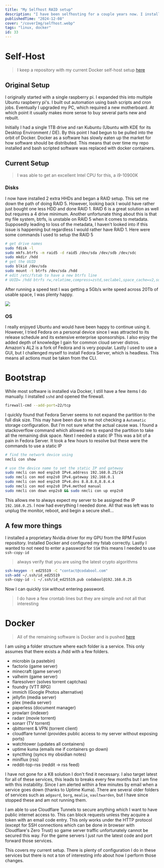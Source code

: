 ```yaml
---
title: "My Selfhost RAID setup"
description: "I have been selfhosting for a couple years now. I installed this onto a Fedora (headless) Server machine."
publishedTime: "2024-12-08"
cover: "/coverImg/selfhost.webp"
tags: "linux, docker"
id: 33
---
```



# Self-Host
> I keep a repository with my current Docker self-host setup [here](https://github.com/codabool/docker-public)


## Original Setup
I originally started with a single raspberry pi. I expanded this into multiple Ubuntu raspberry pi's.
I built out automation using bash scripts and cron jobs.
Eventually I upgraded my PC, which required a new motherboard.
At which point it usually makes more sense to buy several parts new and rebuilt.

Initially I had a single 1TB drive and ran Kubuntu (Ubuntu with KDE for its Desktop Environment / DE).
By this point I had begun to be pulled into the orbit of Docker.
Docker as a software has slowly eaten up the market for how software should be distributed.
This means that over time my repo installed and bash scripted software was replaced with docker containers.





## Current Setup
> I was able to get an excellent Intel CPU for this, a i9-10900K

### Disks
I now have installed 2 extra HHDs and began a RAID setup.
This set me down the path of doing RAID 5. However, looking back I would have rather just bought one less HDD and done RAID 1.
RAID 6 is a great solution as well but requires a 4 drive minimum.
Another unfortunate thing about this is that my file system, btrfs, is unstable on RAID 5 when it comes to metadata. Supposedly leading to loss of the metadata, I haven't looked into if this issue is happening but regardless I would rather have RAID 1.
Here were some commands I used to setup the RAID 5

```sh
# get drive names
sudo fdisk -l
sudo mkfs.btrfs -m raid5 -d raid5 /dev/sda /dev/sdb /dev/sdc
sudo mkdir /hdd
# get the UUID
sudo blkid /dev/sda
sudo mount -t btrfs /dev/sda /hdd
# edit /etc/fstab to have a new btrfs line
# UUID= /hdd btrfs rw,relatime,compress=zstd,seclabel,space_cache=v2,subvolid=5,subvol=/
```


After running a speed test I was getting a 5Gb/s write speed across 20Tb of usable space, I was plenty happy.

<Img src="/posts/33/hdd.jpg" size="lg" />


### OS
I really enjoyed Ubuntu and would have been happy to continue using it.
However, I tried Fedora on a personal device since I was attracted to its release schedule and its extensive enterprise sponsorships.
I also enjoy the added depth of knowledge I gain for common cloud server distros.
Amazon's AL2 is a fork of Fedora and is very popular.
Lastly I used to use a GUI, but I challenged myself to install Fedora Server, which is headless.
This means all actions must be taken from the CLI.


# Bootstrap
While most software is installed via Docker, I still have a few items I do manually.
I installed `sshd` and opened the firewall.

```sh
firewall-cmd --add-port=22/tcp
```
I quickly found that Fedora Server seems to not expand the partition to the full disk size.
This may have been due to me not checking a `Automatic` storage configuration. But I'm not sure what the actual cause was.
I found a stackoverflow command which allowed me to expand the partition to take all the remaining disk space.
Next I needed a static IP
This was a bit of a pain in Fedora Server.
It took a few hours to resolve but these were the commands to use a static IP

```sh
# find the network device using
nmcli con show

# use the device name to set the static IP and gateway
sudo nmcli con mod enp2s0 IPv4.address 192.168.0.25/24
sudo nmcli con mod enp2s0 IPv4.gateway 192.168.0.1
sudo nmcli con mod enp2s0 IPv4.dns 8.8.8.8,8.8.4.4
sudo nmcli con mod enp2s0 IPv4.method manual
sudo nmcli con down enp2s0 && sudo nmcli con up enp2s0
```

This allows me to always expect my server to be assigned the IP `192.168.0.25`.
I now had everything I needed done. All that was left was to unplug the monitor, reboot, and begin a secure shell...


## A few more things
I installed a proprietary Nvidia driver for my GPU from the RPM Fusion repository.
Installed Docker and configured my fstab correctly.
Lastly I wanted to not need to enter a password for `SSH` this means I needed to use `ssh-copy-id`

> always verify that you are using the latest crypto algorithms
```sh
ssh-keygen -t ed25519 -C "contact@codabool.com"
ssh-add ~/.ssh/id_ed25519
ssh-copy-id -i ~/.ssh/id_ed25519.pub codabool@192.168.0.25
```

Now I can quickly `SSH` without entering password.

> I do have a few crontab lines but they are simple and not all that interesting


# Docker

> All of the remaining software is Docker and is pushed [here](https://github.com/codabool/docker-public)

I am using a folder structure where each folder is a service.
This only assumes that there exists a /hdd with a few folders.


- microbin (a pastebin)
- factorio (game server)
- minecraft (game server)
- valheim (game server)
- flaresolverr (solves torrent captchas)
- foundry (VTT RPG)
- immich (Google Photos alternative)
- jellyfin (media server)
- plex (media server)
- paperless (document manager)
- prowlarr (indexer)
- radarr (movie torrent)
- sonarr (TV torrent)
- qbittorrent & VPN (torrent client)
- cloudflare tunnel (provides public access to my server without exposing ports)
- watchtower (updates all containers)
- uptime kuma (emails me if containers go down)
- syncthing (syncs my obsidian notes)
- miniflux (rss)
- reddit-top-rss (reddit -> rss feed)

I have not gone for a K8 solution I don't find it necessary.
I also target latest for all of these services, this leads to breaks every few months but I am fine with this instability.
Since I am alerted within a few minutes by email when a service goes down (thanks to Uptime Kuma).
There are several older folders of services such as `adgaurd`, `borg`, `mealie`, `vaultwarden`, but I have since stopped these and am not running them.

I am able to use Cloudflare Tunnels to secure anything which I want to have public internet access to.
This can block requests unless they acquire a token with an email code entry.
This only works under the HTTP protocol (except for SSH connections which can be done in browser with Cloudflare's Zero Trust) so game server traffic unfortunately cannot be secured this way.
For the game servers I just run the latest code and port forward those services.

This covers my current setup. There is plenty of configuration I do in these services but there is not a ton of interesting info about how I perform those changes.
